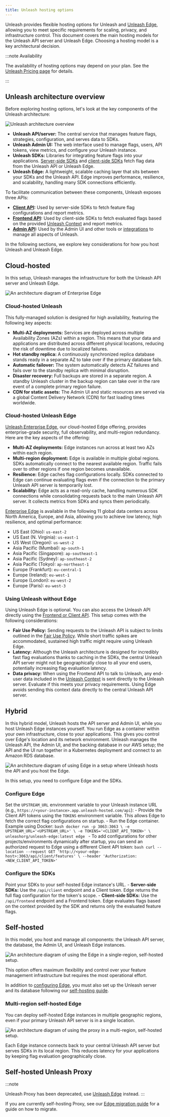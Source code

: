```yaml
---
title: Unleash hosting options
---
```


Unleash provides flexible hosting options for Unleash and [Unleash Edge](../generated/unleash-edge.md), allowing you to meet specific requirements for scaling, privacy, and infrastructure control. This document covers the main hosting models for the Unleash API server and Unleash Edge. Choosing a hosting model is a key architectural decision.


:::note Availability

The availability of hosting options may depend on your plan. See the [Unleash Pricing page](https://www.getunleash.io/pricing) for details.

:::

## Unleash architecture overview

Before exploring hosting options, let's look at the key components of the Unleash architecture:

![Unleash architecture overview](/img/unleash-architecture-edge.png)

- **Unleash API/server:** The central service that manages feature flags, strategies, configuration, and serves data to SDKs.
- **Unleash Admin UI:** The web interface used to manage flags, users, API tokens, view metrics, and configure your Unleash instance.
- **Unleash SDKs:** Libraries for integrating feature flags into your applications. [Server-side SDKs](/reference/sdks#server-side-sdks) and [client-side SDKs](/reference/sdks#client-side-sdks) fetch flag data from the Unleash API or Unleash Edge.
- **Unleash Edge:** A lightweight, scalable caching layer that sits between your SDKs and the Unleash API. Edge improves performance, resilience, and scalability, handling many SDK connections efficiently.

To facilitate communication between these components, Unleash exposes three APIs:

- **[Client API](/reference/api/unleash/client):** Used by server-side SDKs to fetch feature flag configurations and report metrics.
- **[Frontend API](/reference/api/unleash/frontend-api):** Used by client-side SDKs to fetch evaluated flags based on the provided [Unleash Context](/reference/unleash-context) and report metrics.
- **[Admin API](/reference/api/unleash):** Used by the Admin UI and other tools or [integrations](/reference/integrations) to manage all aspects of Unleash.

In the following sections, we explore key considerations for how you host Unleash and Unleash Edge.

## Cloud-hosted

In this setup, Unleash manages the infrastructure for both the Unleash API server and Unleash Edge.

![An architecture diagram of Enterprise Edge](/img/unleash-architecture-with-edge.png)

### Cloud-hosted Unleash 
This fully-managed solution is designed for high availability, featuring the following key aspects:
- **Multi-AZ deployments:** Services are deployed across multiple Availability Zones (AZs) within a region. This means that your data and applications are distributed across different physical locations, reducing the risk of downtime due to localized failures.
- **Hot standby replica:** A continuously synchronized replica database stands ready in a separate AZ to take over if the primary database fails.
- **Automatic failover:** The system automatically detects AZ failures and fails over to the standby replica with minimal disruption.
- **Disaster recovery:** Full backups are stored in a separate region. A standby Unleash cluster in the backup region can take over in the rare event of a complete primary region failure.
- **CDN for static assets:** The Admin UI and static resources are served via a global Content Delivery Network (CDN) for fast loading times worldwide.

### Cloud-hosted Unleash Edge

[Unleash Enterprise Edge](https://www.getunleash.io/unleash-enterprise-edge), our cloud-hosted Edge offering, provides enterprise-grade security, full observability, and multi-region redundancy. Here are the key aspects of the offering:

- **Multi-AZ deployments:** Edge instances run across at least two AZs within each region.
- **Multi-region deployment:** Edge is available in multiple global regions. SDKs automatically connect to the nearest available region. Traffic fails over to other regions if one region becomes unavailable.
- **Resilience:** Edge caches flag configurations locally. SDKs connected to Edge can continue evaluating flags even if the connection to the primary Unleash API server is temporarily lost.
- **Scalability:** Edge acts as a read-only cache, handling numerous SDK connections while consolidating requests back to the main Unleash API server. It collects metrics from SDKs and syncs them periodically.

[Enterprise Edge](https://www.getunleash.io/unleash-enterprise-edge) is available in the following 11 global data centers across North America, Europe, and Asia, allowing you to achieve low latency, high resilience, and optimal performance:
- US East (Ohio): `us-east-2`
- US East (N. Virginia): `us-east-1`
- US West (Oregon): `us-west-2`
- Asia Pacific (Mumbai): `ap-south-1`
- Asia Pacific (Singapore): `ap-southeast-1`
- Asia Pacific (Sydney): `ap-southeast-2`
- Asia Pacific (Tokyo): `ap-northeast-1`
- Europe (Frankfurt): `eu-central-1`
- Europe (Ireland): `eu-west-1`
- Europe (London): `eu-west-2`
- Europe (Paris): `eu-west-3`

### Using Unleash without Edge
Using Unleash Edge is optional. You can also access the Unleash API directly using the [Frontend or Client API](#key-apis). This setup comes with the following considerations:
- **Fair Use Policy:** Sending requests to the Unleash API is subject to limits outlined in the [Fair Use Policy](https://www.getunleash.io/fair-use-policy). While short traffic spikes are accommodated, sustained high traffic might require using Unleash Edge.
- **Latency:** Although the Unleash architecture is designed for incredibly fast flag evaluations thanks to caching in the SDKs, the central Unleash API server might not be geographically close to all your end users, potentially increasing flag evaluation latency.
- **Data privacy:** When using the Frontend API to talk to Unleash, any end-user data included in the [Unleash Context](../reference/unleash-context.md) is sent directly to the Unleash server. Evaluate if this meets your privacy requirements. Using Edge avoids sending this context data directly to the central Unleash API server.

## Hybrid

In this hybrid model, Unleash hosts the API server and Admin UI, while you host Unleash Edge instances yourself. You run Edge as a container within your own infrastructure, close to your applications. This gives you control over Edge's location and its network environment. Unleash manages the Unleash API, the Admin UI, and the backing database in our AWS setup; the API and the UI run together in a Kubernetes deployment and connect to an Amazon RDS database.

![An architecture diagram of using Edge in a setup where Unleash hosts the API and you host the Edge.](/img/self-hosted-edge-cloud-hosted-unleash.png)

In this setup, you need to configure Edge and the SDKs.

### Configure Edge

Set the `UPSTREAM_URL` environment variable to your Unleash instance URL (e.g., `https://<your-instance>.app.unleash-hosted.com/api`):
    - Provide the Client API tokens using the `TOKENS` environment variable. This allows Edge to fetch the correct flag configurations on startup.
    - Run the Edge container. Example using Docker:
        ```bash
        docker run -p 3063:3063 \
        -e UPSTREAM_URL='<UPSTREAM_URL>' \
        -e TOKENS='<CLIENT_API_TOKEN>' \
        unleashorg/unleash-edge:latest edge
        ```
    - To add configurations for other projects/environments dynamically after startup, you can send an authorized request to Edge using a different Client API token:
        ```bash
        curl --location --request GET 'http://<your-edge-host>:3063/api/client/features' \
        --header 'Authorization: <NEW_CLIENT_API_TOKEN>'
        ```

### Configure the SDKs

Point your SDKs to your self-hosted Edge instance's URL.
    - **Server-side SDKs:** Use the `/api/client` endpoint and a Client token. Edge returns the full flag configuration for the token's scope.
    - **Client-side SDKs:** Use the `/api/frontend` endpoint and a Frontend token. Edge evaluates flags based on the context provided by the SDK and returns only the evaluated feature flags.


## Self-hosted

In this model, you host and manage all components: the Unleash API server, the database, the Admin UI, and Unleash Edge instances.

![An architecture diagram of using the Edge in a single-region, self-hosted setup.](/img/self-hosted-single-region.png)

This option offers maximum flexibility and control over your feature management infrastructure but requires the most operational effort.

In addition to [configuring Edge](#configure-edge), you must also set up the Unleash server and its database following our [self-hosting guide](../using-unleash/deploy/getting-started).


### Multi-region self-hosted Edge

You can deploy self-hosted Edge instances in multiple geographic regions, even if your primary Unleash API server is in a single location.

![An architecture diagram of using the proxy in a multi-region, self-hosted setup.](/img/self-hosted-multi-region.png)

Each Edge instance connects back to your central Unleash API server but serves SDKs in its local region. This reduces latency for your applications by keeping flag evaluation geographically close.


## Self-hosted Unleash Proxy

:::note

Unleash Proxy has been deprecated, use [Unleash Edge](../reference/unleash-edge) instead.
:::


If you are currently self-hosting Proxy, see our [Edge migration guide](https://github.com/Unleash/unleash-edge/blob/main/migration-guide.md) for a guide on how to migrate.
